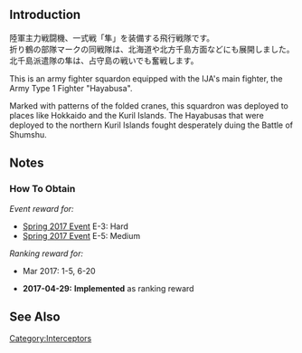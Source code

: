 {{EquipmentInfo|223}}

==Introduction==
陸軍主力戦闘機、一式戦「隼」を装備する飛行戦隊です。<br>
折り鶴の部隊マークの同戦隊は、北海道や北方千島方面などにも展開しました。北千島派遣隊の隼は、占守島の戦いでも奮戦します。

This is an army fighter squardon equipped with the IJA's main fighter, the Army Type 1 Fighter "Hayabusa".

Marked with patterns of the folded cranes, this squardron was deployed to places like Hokkaido and the Kuril Islands. The Hayabusas that were deployed to the northern Kuril Islands fought desperately duing the Battle of Shumshu.

==Notes==
<div class="mw-collapsible"><h3>How To Obtain</h3>
<div class="mw-collapsible-content">
''Event reward for:''
* [[Spring 2017 Event]] E-3: Hard
* [[Spring 2017 Event]] E-5: Medium

''Ranking reward for:''
* Mar 2017: 1-5, 6-20

</div></div>


<div class="mw-collapsible><h3>Updates History</h3>
<div class="mw-collapsible-content>
* '''2017-04-29:''' '''Implemented''' as ranking reward
</div></div>

==See Also==
{{Equipmentlist}}
[[Category:Interceptors]]